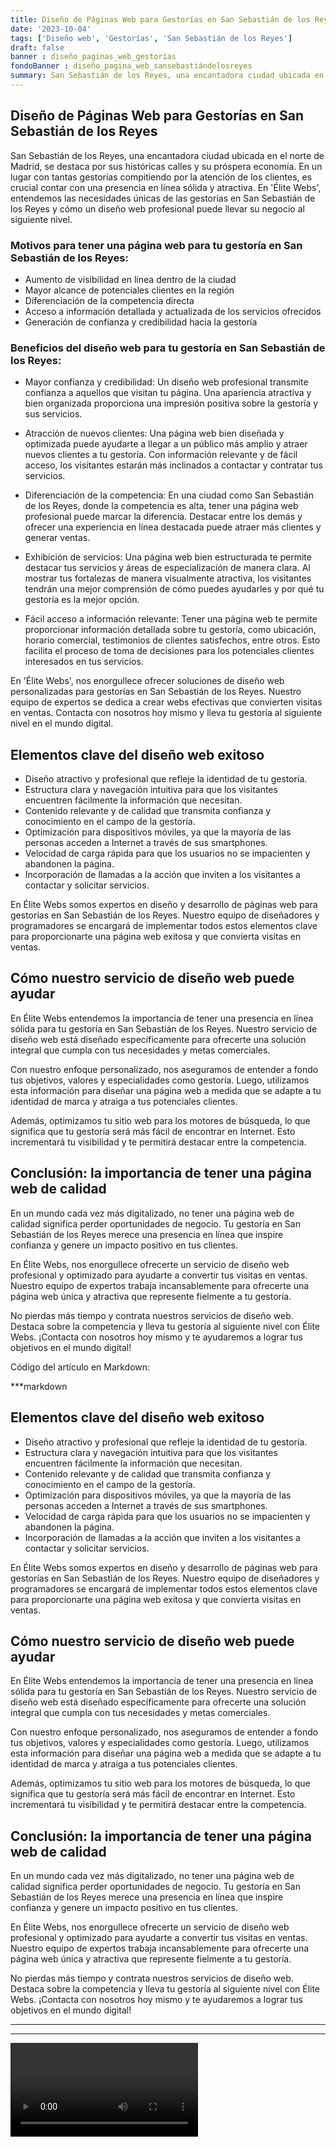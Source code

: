```yaml
---
title: Diseño de Páginas Web para Gestorías en San Sebastián de los Reyes
date: '2023-10-04'
tags: ['Diseño web', 'Gestorías', 'San Sebastián de los Reyes']
draft: false
banner : diseño_paginas_web_gestorías
fondoBanner : diseño_pagina_web_sansebastiándelosreyes
summary: San Sebastián de los Reyes, una encantadora ciudad ubicada en el norte de Madrid, se destaca por sus históricas calles y su próspera economía. En un lugar con tantas gestorías compitiendo por la atención de los clientes, es crucial contar con una presencia en línea sólida y atractiva. En 'Élite Webs', entendemos las necesidades únicas de las gestorías en San Sebastián de los Reyes y cómo un diseño web profesional puede llevar su negocio al siguiente nivel.
---
```


## Diseño de Páginas Web para Gestorías en San Sebastián de los Reyes

San Sebastián de los Reyes, una encantadora ciudad ubicada en el norte de Madrid, se destaca por sus históricas calles y su próspera economía. En un lugar con tantas gestorías compitiendo por la atención de los clientes, es crucial contar con una presencia en línea sólida y atractiva. En 'Élite Webs', entendemos las necesidades únicas de las gestorías en San Sebastián de los Reyes y cómo un diseño web profesional puede llevar su negocio al siguiente nivel.

### Motivos para tener una página web para tu gestoría en San Sebastián de los Reyes:

- Aumento de visibilidad en línea dentro de la ciudad
- Mayor alcance de potenciales clientes en la región
- Diferenciación de la competencia directa
- Acceso a información detallada y actualizada de los servicios ofrecidos
- Generación de confianza y credibilidad hacia la gestoría

### Beneficios del diseño web para tu gestoría en San Sebastián de los Reyes:

- Mayor confianza y credibilidad: Un diseño web profesional transmite confianza a aquellos que visitan tu página. Una apariencia atractiva y bien organizada proporciona una impresión positiva sobre la gestoría y sus servicios.

- Atracción de nuevos clientes: Una página web bien diseñada y optimizada puede ayudarte a llegar a un público más amplio y atraer nuevos clientes a tu gestoría. Con información relevante y de fácil acceso, los visitantes estarán más inclinados a contactar y contratar tus servicios.

- Diferenciación de la competencia: En una ciudad como San Sebastián de los Reyes, donde la competencia es alta, tener una página web profesional puede marcar la diferencia. Destacar entre los demás y ofrecer una experiencia en línea destacada puede atraer más clientes y generar ventas.

- Exhibición de servicios: Una página web bien estructurada te permite destacar tus servicios y áreas de especialización de manera clara. Al mostrar tus fortalezas de manera visualmente atractiva, los visitantes tendrán una mejor comprensión de cómo puedes ayudarles y por qué tu gestoría es la mejor opción.

- Fácil acceso a información relevante: Tener una página web te permite proporcionar información detallada sobre tu gestoría, como ubicación, horario comercial, testimonios de clientes satisfechos, entre otros. Esto facilita el proceso de toma de decisiones para los potenciales clientes interesados en tus servicios.

En 'Élite Webs', nos enorgullece ofrecer soluciones de diseño web personalizadas para gestorías en San Sebastián de los Reyes. Nuestro equipo de expertos se dedica a crear webs efectivas que convierten visitas en ventas. Contacta con nosotros hoy mismo y lleva tu gestoría al siguiente nivel en el mundo digital.

<GifSeo />

<Cta />

## Elementos clave del diseño web exitoso

- Diseño atractivo y profesional que refleje la identidad de tu gestoría.
- Estructura clara y navegación intuitiva para que los visitantes encuentren fácilmente la información que necesitan.
- Contenido relevante y de calidad que transmita confianza y conocimiento en el campo de la gestoría.
- Optimización para dispositivos móviles, ya que la mayoría de las personas acceden a Internet a través de sus smartphones.
- Velocidad de carga rápida para que los usuarios no se impacienten y abandonen la página.
- Incorporación de llamadas a la acción que inviten a los visitantes a contactar y solicitar servicios.

En Élite Webs somos expertos en diseño y desarrollo de páginas web para gestorías en San Sebastián de los Reyes. Nuestro equipo de diseñadores y programadores se encargará de implementar todos estos elementos clave para proporcionarte una página web exitosa y que convierta visitas en ventas.

## Cómo nuestro servicio de diseño web puede ayudar

En Élite Webs entendemos la importancia de tener una presencia en línea sólida para tu gestoría en San Sebastián de los Reyes. Nuestro servicio de diseño web está diseñado específicamente para ofrecerte una solución integral que cumpla con tus necesidades y metas comerciales.

Con nuestro enfoque personalizado, nos aseguramos de entender a fondo tus objetivos, valores y especialidades como gestoría. Luego, utilizamos esta información para diseñar una página web a medida que se adapte a tu identidad de marca y atraiga a tus potenciales clientes.

Además, optimizamos tu sitio web para los motores de búsqueda, lo que significa que tu gestoría será más fácil de encontrar en Internet. Esto incrementará tu visibilidad y te permitirá destacar entre la competencia.

## Conclusión: la importancia de tener una página web de calidad

En un mundo cada vez más digitalizado, no tener una página web de calidad significa perder oportunidades de negocio. Tu gestoría en San Sebastián de los Reyes merece una presencia en línea que inspire confianza y genere un impacto positivo en tus clientes.

En Élite Webs, nos enorgullece ofrecerte un servicio de diseño web profesional y optimizado para ayudarte a convertir tus visitas en ventas. Nuestro equipo de expertos trabaja incansablemente para ofrecerte una página web única y atractiva que represente fielmente a tu gestoría.

No pierdas más tiempo y contrata nuestros servicios de diseño web. Destaca sobre la competencia y lleva tu gestoría al siguiente nivel con Élite Webs. ¡Contacta con nosotros hoy mismo y te ayudaremos a lograr tus objetivos en el mundo digital!

Código del artículo en Markdown:

***markdown
## Elementos clave del diseño web exitoso

- Diseño atractivo y profesional que refleje la identidad de tu gestoría.
- Estructura clara y navegación intuitiva para que los visitantes encuentren fácilmente la información que necesitan.
- Contenido relevante y de calidad que transmita confianza y conocimiento en el campo de la gestoría.
- Optimización para dispositivos móviles, ya que la mayoría de las personas acceden a Internet a través de sus smartphones.
- Velocidad de carga rápida para que los usuarios no se impacienten y abandonen la página.
- Incorporación de llamadas a la acción que inviten a los visitantes a contactar y solicitar servicios.

En Élite Webs somos expertos en diseño y desarrollo de páginas web para gestorías en San Sebastián de los Reyes. Nuestro equipo de diseñadores y programadores se encargará de implementar todos estos elementos clave para proporcionarte una página web exitosa y que convierta visitas en ventas.

## Cómo nuestro servicio de diseño web puede ayudar

En Élite Webs entendemos la importancia de tener una presencia en línea sólida para tu gestoría en San Sebastián de los Reyes. Nuestro servicio de diseño web está diseñado específicamente para ofrecerte una solución integral que cumpla con tus necesidades y metas comerciales.

Con nuestro enfoque personalizado, nos aseguramos de entender a fondo tus objetivos, valores y especialidades como gestoría. Luego, utilizamos esta información para diseñar una página web a medida que se adapte a tu identidad de marca y atraiga a tus potenciales clientes.

Además, optimizamos tu sitio web para los motores de búsqueda, lo que significa que tu gestoría será más fácil de encontrar en Internet. Esto incrementará tu visibilidad y te permitirá destacar entre la competencia.

## Conclusión: la importancia de tener una página web de calidad

En un mundo cada vez más digitalizado, no tener una página web de calidad significa perder oportunidades de negocio. Tu gestoría en San Sebastián de los Reyes merece una presencia en línea que inspire confianza y genere un impacto positivo en tus clientes.

En Élite Webs, nos enorgullece ofrecerte un servicio de diseño web profesional y optimizado para ayudarte a convertir tus visitas en ventas. Nuestro equipo de expertos trabaja incansablemente para ofrecerte una página web única y atractiva que represente fielmente a tu gestoría.

No pierdas más tiempo y contrata nuestros servicios de diseño web. Destaca sobre la competencia y lleva tu gestoría al siguiente nivel con Élite Webs. ¡Contacta con nosotros hoy mismo y te ayudaremos a lograr tus objetivos en el mundo digital!
***
***

<Video />

<CtaBot job='Gestorías' city='San Sebastián de los Reyes'/>

<Gmaps query='San Sebastián de los Reyes+españa+maps' />